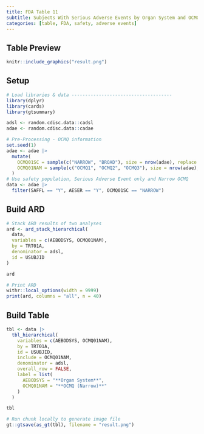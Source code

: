 ```yaml
---
title: FDA Table 11
subtitle: Subjects With Serious Adverse Events by Organ System and OCMQ (Narrow), Safety Population, Pooled Analysis (or Trial X) 
categories: [table, FDA, safety, adverse events]
---
```


::: panel-tabset
## Table Preview

```r
knitr::include_graphics("result.png")
```

## Setup

```r
# Load libraries & data -------------------------------------
library(dplyr)
library(cards)
library(gtsummary)

adsl <- random.cdisc.data::cadsl
adae <- random.cdisc.data::cadae

# Pre-Processing - OCMQ information
set.seed(1)
adae <- adae |>
  mutate(
    OCMQ01SC = sample(c("NARROW", "BROAD"), size = nrow(adae), replace = TRUE),
    OCMQ01NAM = sample(c("OCMQ1", "OCMQ2", "OCMQ3"), size = nrow(adae), replace = TRUE)
  )
# Use safety population, Serious Adverse Event only and Narrow OCMQ
data <- adae |>
  filter(SAFFL == "Y", AESER == "Y", OCMQ01SC == "NARROW")
```

## Build ARD

```r
# Stack ARD results of two analyses
ard <- ard_stack_hierarchical(
  data,
  variables = c(AEBODSYS, OCMQ01NAM),
  by = TRT01A,
  denominator = adsl,
  id = USUBJID
)

ard
```

```r
# Print ARD
withr::local_options(width = 9999)
print(ard, columns = "all", n = 40)
```

## Build Table

```r
tbl <- data |>
  tbl_hierarchical(
    variables = c(AEBODSYS, OCMQ01NAM),
    by = TRT01A,
    id = USUBJID,
    include = OCMQ01NAM,
    denominator = adsl,
    overall_row = FALSE,
    label = list(
      AEBODSYS = "**Organ System**",
      OCMQ01NAM = "**OCMQ (Narrow)**"
    )
  )

tbl
```

```r
# Run chunk locally to generate image file
gt::gtsave(as_gt(tbl), filename = "result.png")
```

```r
```
:::
